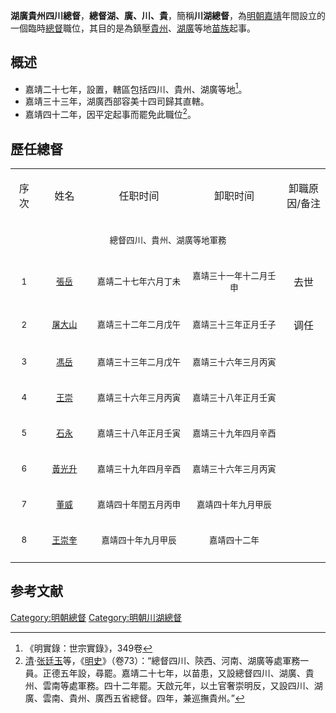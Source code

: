 '''湖廣貴州四川總督'''，'''總督湖、廣、川、貴'''，簡稱'''川湖總督'''，為[[明朝|明朝]][[嘉靖|嘉靖]]年間設立的一個臨時[[總督|總督]]職位，其目的是為鎮壓[[貴州|貴州]]、[[湖廣|湖廣]]等地[[苗族|苗族]]起事。

==概述==
*嘉靖二十七年，設置，轄區包括四川、貴州、湖廣等地<ref>《明實錄：世宗實錄》，349卷</ref>。
*嘉靖三十三年，湖廣西部容美十四司歸其直轄。
*嘉靖四十二年，因平定起事而罷免此職位<ref>[[清|清]]·[[张廷玉|张廷玉]]等，《[[明史|明史]]》（卷73）：“總督四川、陝西、河南、湖廣等處軍務一員。正德五年設，尋罷。嘉靖二十七年，以苗患，又設總督四川、湖廣、貴州、雲南等處軍務。四十二年罷。天啟元年，以土官奢崇明反，又設四川、湖廣、雲南、貴州、廣西五省總督。四年，兼巡撫貴州。”</ref>。

== 歷任總督 ==
{| cellpadding="4" cellspacing="0" style="margin: 0 0 1em 1em; border:1px solid #cccccc; text-align:center; empty-cells:show; border-collapse:collapse;" border="1"
|- bgcolor="#F2F2F2"
| width="30" align ="center"|序次 || width="80" align ="center"|姓名 || width="160" align ="center"|任职时间 || width="160" align ="center"|卸职时间 || width="60" align ="center"|卸職原因/备注
|-
| align ="center" colspan="6" bgcolor="#EFECD1"| <small>總督四川、貴州、湖廣等地軍務</small>
|-
| align ="center"| <small>1</small>||<small>[[張岳|張岳]]</small>||<small>嘉靖二十七年六月丁未</small>||<small>嘉靖三十一年十二月壬申</small>||去世
|-
| align ="center"| <small>2</small>||<small>[[屠大山|屠大山]]</small>||<small>嘉靖三十二年二月戊午</small>||<small>嘉靖三十三年正月壬子</small>||调任
|-
| align ="center"| <small>3</small>||<small>[[馮岳|馮岳]]</small>||<small>嘉靖三十三年二月戊午</small>||<small>嘉靖三十六年三月丙寅</small>||
|-
| align ="center"| <small>4</small>||<small>[[王崇|王崇]]</small>||<small>嘉靖三十六年三月丙寅</small>||<small>嘉靖三十八年正月壬寅</small>||
|-
| align ="center"| <small>5</small>||<small>[[石永|石永]]</small>||<small>嘉靖三十八年正月壬寅</small>||<small>嘉靖三十九年四月辛酉</small>||
|-
| align ="center"| <small>6</small>||<small>[[黃光升|黃光升]]</small>||<small>嘉靖三十九年四月辛酉</small>||<small>嘉靖三十六年三月丙寅</small>||
|-
| align ="center"| <small>7</small>||<small>[[董威|董威]]</small>||<small>嘉靖四十年閏五月丙申</small>||<small>嘉靖四十年九月甲辰</small>||
|-
| align ="center"| <small>8</small>||<small>[[王崇奎|王崇奎]]</small>||<small>嘉靖四十年九月甲辰</small>||<small>嘉靖四十二年</small>||
|-
|}

==参考文献==
{{reflist}}
{{明朝總督}}

[[Category:明朝總督|Category:明朝總督]]
[[Category:明朝川湖總督|Category:明朝川湖總督]]